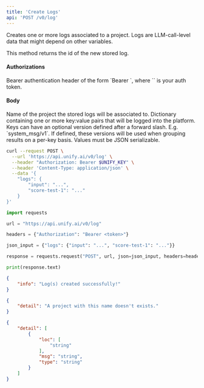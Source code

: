 ```yaml
---
title: 'Create Logs'
api: 'POST /v0/log'
---
```

Creates one or more logs associated to a project. Logs are
LLM-call-level data that might depend on other variables.

This method returns the id of the new stored log.

#### Authorizations

<ParamField header="Authorization" type="string" required="true">
  Bearer authentication header of the form `Bearer <token>`, where `<token>` is your auth token.
</ParamField>

#### Body

<ParamField body="project" type="string" required="true">
Name of the project the stored logs will be associated to.
</ParamField>

<ParamField body="logs" type="object" required="true">
Dictionary containing one or more key:value pairs that will be logged into the platform. Keys can have an optional version defined after a forward slash. E.g. `system_msg/v1`. If defined, these versions will be used when grouping results on a per-key basis. Values must be JSON serializable.
</ParamField>

<RequestExample>

```bash cURL
curl --request POST \
  --url 'https://api.unify.ai/v0/log' \
  --header "Authorization: Bearer $UNIFY_KEY" \
  --header 'Content-Type: application/json' \
  --data '{
    "logs": {
        "input": "...",
        "score-test-1": "..."
    }
}'
```

```python Python
import requests

url = "https://api.unify.ai/v0/log"

headers = {"Authorization": "Bearer <token>"}

json_input = {"logs": {"input": "...", "score-test-1": "..."}}

response = requests.request("POST", url, json=json_input, headers=headers)

print(response.text)
```

</RequestExample>
<ResponseExample>

```json 200
{
    "info": "Log(s) created successfully!"
}
```

```json 404
{
    "detail": "A project with this name doesn't exists."
}
```

```json 422
{
    "detail": [
        {
            "loc": [
                "string"
            ],
            "msg": "string",
            "type": "string"
        }
    ]
}
```

</ResponseExample>
